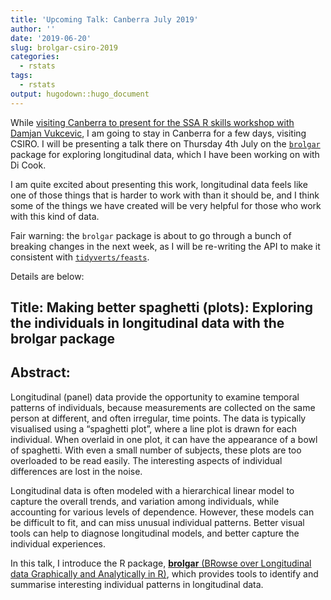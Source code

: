 ```yaml
---
title: 'Upcoming Talk: Canberra July 2019'
author: ''
date: '2019-06-20'
slug: brolgar-csiro-2019
categories:
  - rstats
tags:
  - rstats
output: hugodown::hugo_document
---
```


While [visiting Canberra to present for the SSA R skills workshop with Damjan Vukcevic](https://www.njtierney.com/post/2019/06/19/rmd4sci-canberra/), I am going to stay in Canberra for a few days, visiting CSIRO. I will be presenting a talk there on Thursday 4th July on the [`brolgar`](https://github.com/njtierney/brolgar) package for exploring longitudinal data, which I have been working on with Di Cook. 

I am quite excited about presenting this work, longitudinal data feels like one of those things that is harder to work with than it should be, and I think some of the things we have created will be very helpful for those who work with this kind of data.

Fair warning: the `brolgar` package is about to go through a bunch of breaking changes in the next week, as I will be re-writing the API to make it consistent with [`tidyverts/feasts`](https://github.com/tidyverts/feasts). 

Details are below:

## Title: Making better spaghetti (plots): Exploring the individuals in longitudinal data with the brolgar package

## Abstract:

Longitudinal (panel) data provide the opportunity to examine temporal patterns of individuals, because measurements are collected on the same person at different, and often irregular, time points. The data is typically visualised using a "spaghetti plot", where a line plot is drawn for each individual. When overlaid in one plot, it can have the appearance of a bowl of spaghetti. With even a small number of subjects, these plots are too overloaded to be read easily. The interesting aspects of individual differences are lost in the noise.

Longitudinal data is often modeled with a hierarchical linear model to capture the overall trends, and variation among individuals, while accounting for various levels of dependence. However, these models can be difficult to fit, and can miss unusual individual patterns. Better visual tools can help to diagnose longitudinal models, and better capture the individual experiences. 

In this talk, I introduce the R package, [**brolgar** (BRowse over Longitudinal data Graphically and Analytically in R)](https://github.com/njtierney/brolgar), which provides tools to identify and summarise interesting individual patterns in longitudinal data. 
